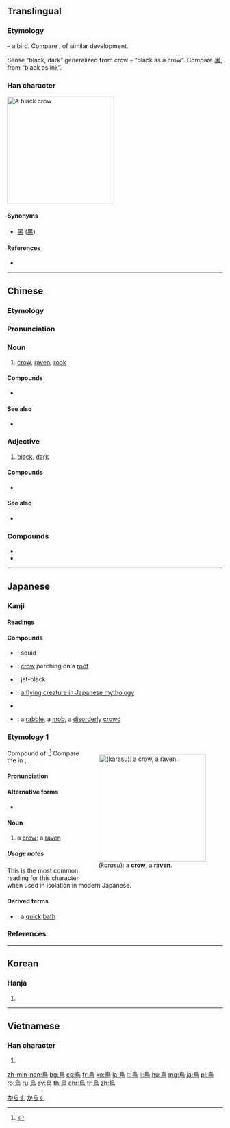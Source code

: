 {{also|乌|鳥}}
==Translingual==

===Etymology===
{{liushu|p}} – a bird. Compare {{m|mul|鳥||bird|sc=Hani}}, of similar development.

Sense “black, dark” generalized from crow – “black as a crow”. Compare [[黑]], from “black as ink”.

===Han character===
[[File:PikiWiki Israel 7236 Geography of Israel.JPG|thumb|250px|A black crow]]
{{Han char|rn=86|rad=火|as=06|sn=10|four=27327|canj=HRYF}}

====Synonyms====
* [[黑]] ([[黒]])

====References====
* {{Han ref|kx=0670.010|dkj=18998|dj=1079.020|hdz=32202.030|uh=70CF|ud=28879|bh=AF51|bd=44881}}

----

==Chinese==
{{zh-forms|s=乌}}

===Etymology===
{{rfe|lang=zh|The term {{m|zh|烏有}} uses {{lang|zh|烏}} to mean {{m|en|not}}, {{m|en|none}}.  This ''seems'' to be a phonetic use of the character in Middle Chinese (or older?) as part of a series of interrogatives that all started with {{IPAchar|/ʔ-/}}, including {{etyl|ltc|-}} {{m|zh|惡}}, {{m|zh|焉}}, and {{m|zh|安}}.  Is this the case, or just a coincidence of form and function?  Do these interrogatives have any cognates in Tibetan or other Sino-Tibetan languages?}}

===Pronunciation===
{{zh-pron
|m=wū
|c=wu1
|mn=o͘/io
|mc=y
|oc=y
|ma=
|cat=n,a
}}

===Noun===
{{zh-noun}}

# [[crow]], [[raven]], [[rook]]

====Compounds====
* {{zh-l|烏鴉}}

====See also====
* {{zh-l|鴉}}

===Adjective===
{{zh-adj}}

# [[black]], [[dark]]

====Compounds====
* {{zh-l|烏黑}}

====See also====
* {{zh-l|黑}}

===Compounds===
* {{zh-l|烏龜}}
* {{zh-l|烏龍|tr=wūlóng}}

{{zh-cat|Birds}}

----

==Japanese==

===Kanji===
{{ja-kanji|grade=|rs=火06}}

====Readings====
{{ja-readings
|goon=[[う]] (u)
|kanon=[[お]] (o), {{qualifier|historical}} [[を]] (wo)
|kanyoon={{qualifier|rare, only in some compounds}} [[え]] (e)
|kun=[[いずくんぞ]] (izukunzo), [[からす]] (karasu), [[なんぞ]] (nanzo)
}}

====Compounds====
{{der-top|Compounds}}
* {{ja-r|烏賊|いか}}: squid
* {{ja-r|屋烏|おく.う}}: [[crow]] perching on a [[roof]]
* {{ja-r|濡烏|ぬれがらす}}: jet-black
* {{ja-r|八咫烏|やたがらす}}: [[w:Yatagarasu|a flying creature in Japanese mythology]]
* {{ja-r|烏合|うごう}}
* {{ja-r|烏合の衆|うごう の しゅう}}: a [[rabble]], a [[mob]], a [[disorderly]] [[crowd]]
{{der-bottom}}

===Etymology 1===
<div style="float:right;">
{{wikipedia|lang=ja}}
{{wikipedia|Crow}}
{{wikipedia|Raven}}
[[File:Kolkrabe.jpg|thumb|250px|{{lang|ja|烏}} (''karasu''): a '''[[crow]]''', a '''[[raven]]'''.]]
</div>
{{ja-kanjitab|yomi=k|からす}}
Compound of {{compound|lang=ja|sort=からす|から|tr1=kara|t1=caw|pos1=onomatopoeia|す|tr2=su|t2=bird?|pos2=ancient suffix appearing in certain bird names}}.<ref name="KDJ">{{R:Kokugo Dai Jiten}}</ref>  Compare the {{m|ja|す|tr=su}} in {{m|ja|鶯|tr=uguisu}}, {{m|ja|杜鵑|tr=hototogisu}}.

====Pronunciation====
{{ja-pron|yomi=k|からす|acc=1|acc_ref=DJR,NHK}}

====Alternative forms====
* {{l|ja|鴉}}

====Noun====
{{ja-noun|からす|カラス}}

# a [[crow]]; a [[raven]]

=====Usage notes=====
This is the most common reading for this character when used in isolation in modern Japanese.

{{U:ja:biology|カラス}}

====Derived terms====
{{der-top}}
* {{ja-r|烏の行水|からす の ぎょうずい}}: a [[quick]] [[bath]]
{{der-bottom}}

===References===
<references/>

[[Category:1000 Japanese basic words|からす]]
[[Category:ja:Birds|からす]]

----

==Korean==

===Hanja===
{{ko-hanja|hangeul=오|eumhun=|rv=o|mr=o|y=o}}

# {{defn|lang=ko|sort=火06}}

----

==Vietnamese==

===Han character===
{{vi-hantu|[[ô]], [[o]], [[dặng]]|rs=火06}}

# {{defn|lang=vi|sort=火06}}

[[zh-min-nan:烏]]
[[bg:烏]]
[[cs:烏]]
[[fr:烏]]
[[ko:烏]]
[[la:烏]]
[[lt:烏]]
[[li:烏]]
[[hu:烏]]
[[mg:烏]]
[[ja:烏]]
[[pl:烏]]
[[ro:烏]]
[[ru:烏]]
[[sv:烏]]
[[th:烏]]
[[chr:烏]]
[[tr:烏]]
[[zh:烏]]